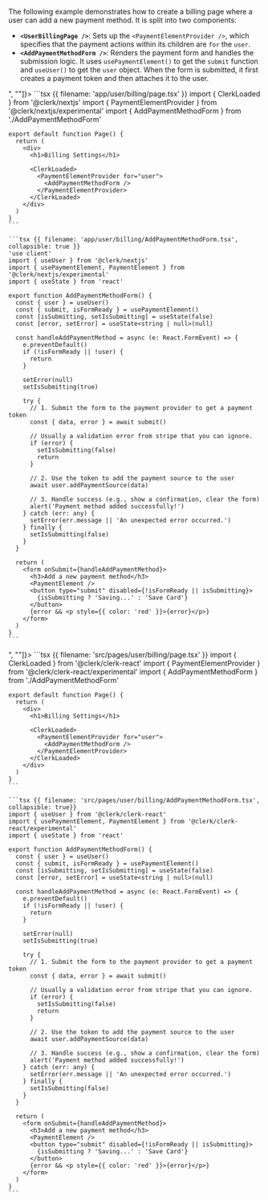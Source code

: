 The following example demonstrates how to create a billing page where a user can add a new payment method. It is split into two components:

- **`<UserBillingPage />`**: Sets up the `<PaymentElementProvider />`, which specifies that the payment actions within its children are `for` the `user`.
- **`<AddPaymentMethodForm />`**: Renders the payment form and handles the submission logic. It uses `usePaymentElement()` to get the `submit` function and `useUser()` to get the `user` object. When the form is submitted, it first creates a payment token and then attaches it to the user.

<If sdk="nextjs">
  <CodeBlockTabs options={["<UserBillingPage />", "<AddPaymentMethodForm />"]}>
    ```tsx {{ filename: 'app/user/billing/page.tsx' }}
    import { ClerkLoaded } from '@clerk/nextjs'
    import { PaymentElementProvider } from '@clerk/nextjs/experimental'
    import { AddPaymentMethodForm } from './AddPaymentMethodForm'

    export default function Page() {
      return (
        <div>
          <h1>Billing Settings</h1>

          <ClerkLoaded>
            <PaymentElementProvider for="user">
              <AddPaymentMethodForm />
            </PaymentElementProvider>
          </ClerkLoaded>
        </div>
      )
    }
    ```

    ```tsx {{ filename: 'app/user/billing/AddPaymentMethodForm.tsx', collapsible: true }}
    'use client'
    import { useUser } from '@clerk/nextjs'
    import { usePaymentElement, PaymentElement } from '@clerk/nextjs/experimental'
    import { useState } from 'react'

    export function AddPaymentMethodForm() {
      const { user } = useUser()
      const { submit, isFormReady } = usePaymentElement()
      const [isSubmitting, setIsSubmitting] = useState(false)
      const [error, setError] = useState<string | null>(null)

      const handleAddPaymentMethod = async (e: React.FormEvent) => {
        e.preventDefault()
        if (!isFormReady || !user) {
          return
        }

        setError(null)
        setIsSubmitting(true)

        try {
          // 1. Submit the form to the payment provider to get a payment token
          const { data, error } = await submit()

          // Usually a validation error from stripe that you can ignore.
          if (error) {
            setIsSubmitting(false)
            return
          }

          // 2. Use the token to add the payment source to the user
          await user.addPaymentSource(data)

          // 3. Handle success (e.g., show a confirmation, clear the form)
          alert('Payment method added successfully!')
        } catch (err: any) {
          setError(err.message || 'An unexpected error occurred.')
        } finally {
          setIsSubmitting(false)
        }
      }

      return (
        <form onSubmit={handleAddPaymentMethod}>
          <h3>Add a new payment method</h3>
          <PaymentElement />
          <button type="submit" disabled={!isFormReady || isSubmitting}>
            {isSubmitting ? 'Saving...' : 'Save Card'}
          </button>
          {error && <p style={{ color: 'red' }}>{error}</p>}
        </form>
      )
    }
    ```
  </CodeBlockTabs>
</If>

<If sdk="react">
  <CodeBlockTabs options={["<UserBillingPage />", "<AddPaymentMethodForm />"]}>
    ```tsx {{ filename: 'src/pages/user/billing/page.tsx' }}
    import { ClerkLoaded } from '@clerk/clerk-react'
    import { PaymentElementProvider } from '@clerk/clerk-react/experimental'
    import { AddPaymentMethodForm } from './AddPaymentMethodForm'

    export default function Page() {
      return (
        <div>
          <h1>Billing Settings</h1>

          <ClerkLoaded>
            <PaymentElementProvider for="user">
              <AddPaymentMethodForm />
            </PaymentElementProvider>
          </ClerkLoaded>
        </div>
      )
    }
    ```

    ```tsx {{ filename: 'src/pages/user/billing/AddPaymentMethodForm.tsx', collapsible: true}}
    import { useUser } from '@clerk/clerk-react'
    import { usePaymentElement, PaymentElement } from '@clerk/clerk-react/experimental'
    import { useState } from 'react'

    export function AddPaymentMethodForm() {
      const { user } = useUser()
      const { submit, isFormReady } = usePaymentElement()
      const [isSubmitting, setIsSubmitting] = useState(false)
      const [error, setError] = useState<string | null>(null)

      const handleAddPaymentMethod = async (e: React.FormEvent) => {
        e.preventDefault()
        if (!isFormReady || !user) {
          return
        }

        setError(null)
        setIsSubmitting(true)

        try {
          // 1. Submit the form to the payment provider to get a payment token
          const { data, error } = await submit()

          // Usually a validation error from stripe that you can ignore.
          if (error) {
            setIsSubmitting(false)
            return
          }

          // 2. Use the token to add the payment source to the user
          await user.addPaymentSource(data)

          // 3. Handle success (e.g., show a confirmation, clear the form)
          alert('Payment method added successfully!')
        } catch (err: any) {
          setError(err.message || 'An unexpected error occurred.')
        } finally {
          setIsSubmitting(false)
        }
      }

      return (
        <form onSubmit={handleAddPaymentMethod}>
          <h3>Add a new payment method</h3>
          <PaymentElement />
          <button type="submit" disabled={!isFormReady || isSubmitting}>
            {isSubmitting ? 'Saving...' : 'Save Card'}
          </button>
          {error && <p style={{ color: 'red' }}>{error}</p>}
        </form>
      )
    }
    ```
  </CodeBlockTabs>
</If>
